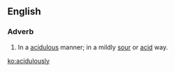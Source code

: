==English==

===Adverb===
{{en-adv}}

# In a [[acidulous]] manner; in a mildly [[sour]] or [[acid]] way.

[[ko:acidulously]]